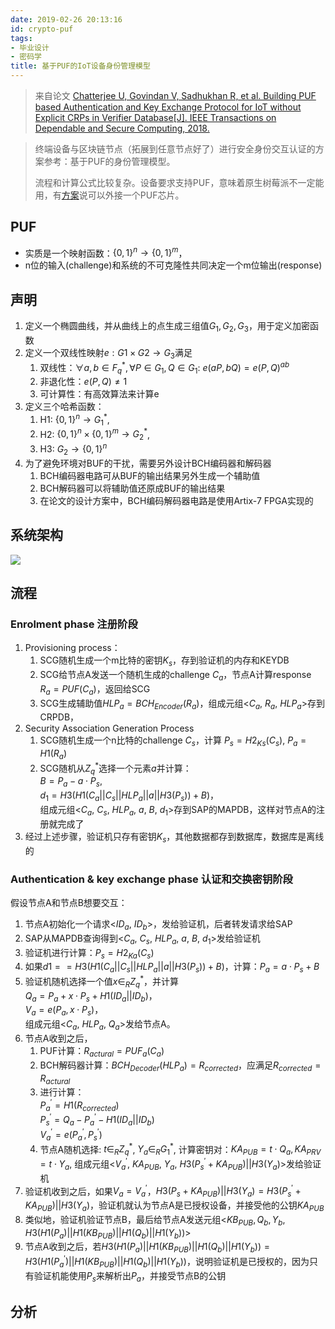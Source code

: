 ```yaml
---
date: 2019-02-26 20:13:16
id: crypto-puf
tags:
- 毕业设计
- 密码学
title: 基于PUF的IoT设备身份管理模型
---
```


> 来自论文 [Chatterjee U, Govindan V, Sadhukhan R, et al. Building PUF based Authentication and Key Exchange Protocol for IoT without Explicit CRPs in Verifier Database[J]. IEEE Transactions on Dependable and Secure Computing, 2018.](https://ieeexplore.ieee.org/abstract/document/8353301)

> 终端设备与区块链节点（拓展到任意节点好了）进行安全身份交互认证的方案参考：基于PUF的身份管理模型。
> 
> 流程和计算公式比较复杂。设备要求支持PUF，意味着原生树莓派不一定能用，有[方案](https://github.com/Tribler/tribler/issues/3064)说可以外接一个PUF芯片。

<!-- more -->

## PUF

* 实质是一个映射函数：$\{0, 1\}^n \rightarrow \{0, 1\}^m$，
* n位的输入(challenge)和系统的不可克隆性共同决定一个m位输出(response)

## 声明

1. 定义一个椭圆曲线，并从曲线上的点生成三组值$G_1,G_2,G_3$，用于定义加密函数
2. 定义一个双线性映射$e: G1 \times G2 \rightarrow G_3$满足
   1. 双线性：$\forall a, b \in F^*_q, \forall P \in G_1, Q \in G_1$: $e(aP, bQ)=e(P, Q)^{ab}$
   2. 非退化性：$e(P, Q) \neq 1$
   3. 可计算性：有高效算法来计算e
3. 定义三个哈希函数：
   1. H1: $\{ 0, 1\}^n \rightarrow G^*_1$, 
   2. H2: $\{0, 1\}^n \times \{0, 1\}^m \rightarrow G^*_2$, 
   3. H3: $G_2 \rightarrow \{0, 1\}^n$
4. 为了避免环境对BUF的干扰，需要另外设计BCH编码器和解码器
   1. BCH编码器电路可从BUF的输出结果另外生成一个辅助值
   2. BCH解码器可以将辅助值还原成BUF的输出结果
   3. 在论文的设计方案中，BCH编码解码器电路是使用Artix-7 FPGA实现的

## 系统架构

![](/img/note/PUF/PUF01.jpg)

## 流程

### Enrolment phase 注册阶段

1. Provisioning process：
   1. SCG随机生成一个m比特的密钥$K_s$，存到验证机的内存和KEYDB
   2. SCG给节点A发送一个随机生成的challenge $C_a$，节点A计算response $R_a = PUF(C_a)$，返回给SCG
   3. SCG生成辅助值$HLP_a=BCH_{Encoder}(R_a)$，组成元组<$C_a$, $R_a$, $HLP_a$>存到CRPDB，
2. Security Association Generation Process
   1. SCG随机生成一个n比特的challenge $C_s$，计算 $P_s=H2_{Ks}(C_s)$, $P_a=H1(R_a)$
   2. SCG随机从$Z^*_q$选择一个元素$a$并计算：<br />$B=P_a-a \cdot P_s$, <br />$d_1=H3(H1(C_a||C_s||HLP_a||a||H3(P_s))+B)$，<br />组成元组<$C_a$, $C_s$, $HLP_a$, $a$, $B$, $d_1$>存到SAP的MAPDB，这样对节点A的注册就完成了
3. 经过上述步骤，验证机只存有密钥$K_s$，其他数据都存到数据库，数据库是离线的

### Authentication & key exchange phase 认证和交换密钥阶段

假设节点A和节点B想要交互：

1. 节点A初始化一个请求<$ID_a$, $ID_b$>，发给验证机，后者转发请求给SAP
2. SAP从MAPDB查询得到<$C_a$, $C_s$, $HLP_a$, $a$, $B$, $d_1$>发给验证机
3. 验证机进行计算：$P_s = H2_{Ka}(C_s)$
4. 如果$d1==H3(H1(C_a||C_s||HLP_a||a||H3(P_s))+B)$，计算：$P_a=a \cdot P_s + B$
5. 验证机随机选择一个值$x \in _RZ^*_q$，并计算<br />$Q_a=P_a+x \cdot P_s +H1(ID_a||ID_b)$，<br />$V_a=e(P_a, x \cdot P_s)$，<br />组成元组<$C_a$, $HLP_a$, $Q_a$>发给节点A。
6. 节点A收到之后，
   1. PUF计算：$R_{actural}=PUF_a(C_a)$
   2. BCH解码器计算：$BCH_{Decoder}(HLP_a)=R_{corrected}$，应满足$R_{corrected}=R_{actural}$
   3. 进行计算：<br />$P^\prime_a=H1(R_{corrected})$ <br />$P^\prime_s=Q_a-P^\prime_a-H1(ID_a||ID_b)$ <br />$V^\prime_a=e(P^\prime_a, P^\prime_s)$
   4. 节点A随机选择: $t \in _RZ^*_q$, $Y_a \in _RG^*_1$, 计算密钥对：$KA_{PUB}=t \cdot Q_a, KA_{PRV}=t \cdot Y_a$, 组成元组<$V^\prime_a$, $KA_{PUB}$, $Y_a$, $H3(P^\prime_s+KA_{PUB})||H3(Y_a)$>发给验证机
7. 验证机收到之后，如果$V_a=V^\prime_a$，$H3(P_s+KA_{PUB})||H3(Y_a)=H3(P^\prime_s+KA_{PUB})||H3(Y_a)$，验证机就认为节点A是已授权设备，并接受他的公钥$KA_{PUB}$
8.  类似地，验证机验证节点B，最后给节点A发送元组<$KB_{PUB}, Q_b, Y_b, H3(H1(P_a)||H1(KB_{PUB})||H1(Q_b)||H1(Y_b))$>
9.  节点A收到之后，若$H3(H1(P_a)||H1(KB_{PUB})||H1(Q_b)||H1(Y_b))=H3(H1(P^\prime_a)||H1(KB_{PUB})||H1(Q_b)||H1(Y_b))$，说明验证机是已授权的，因为只有验证机能使用$P_s$来解析出$P_a$，并接受节点B的公钥

## 分析